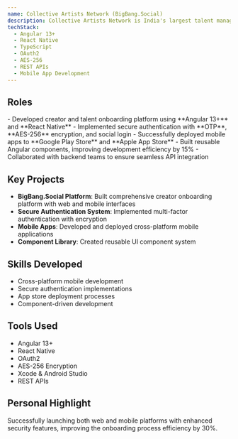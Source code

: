 ```yaml
---
name: Collective Artists Network (BigBang.Social)
description: Collective Artists Network is India's largest talent management agency, and BigBang.Social is their creator economy platform connecting brands with influencers and content creators.
techStack:
  - Angular 13+
  - React Native
  - TypeScript
  - OAuth2
  - AES-256
  - REST APIs
  - Mobile App Development
---
```



## Roles

<Timeline>
    <TimelineItem
        title="Senior UI Developer"
        duration="01/2022 - 12/2022"
        location="Bangalore, India"
    >
        - Developed creator and talent onboarding platform using **Angular 13+** and **React Native**
        - Implemented secure authentication with **OTP**, **AES-256** encryption, and social login
        - Successfully deployed mobile apps to **Google Play Store** and **Apple App Store**
        - Built reusable Angular components, improving development efficiency by 15%
        - Collaborated with backend teams to ensure seamless API integration
    </TimelineItem>
</Timeline>

## Key Projects

- **BigBang.Social Platform**: Built comprehensive creator onboarding platform with web and mobile interfaces
- **Secure Authentication System**: Implemented multi-factor authentication with encryption
- **Mobile Apps**: Developed and deployed cross-platform mobile applications
- **Component Library**: Created reusable UI component system

## Skills Developed

- Cross-platform mobile development
- Secure authentication implementations
- App store deployment processes
- Component-driven development

## Tools Used

- Angular 13+
- React Native
- OAuth2
- AES-256 Encryption
- Xcode & Android Studio
- REST APIs

## Personal Highlight

Successfully launching both web and mobile platforms with enhanced security features, improving the onboarding process efficiency by 30%.
